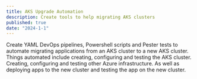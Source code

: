 ```yaml
---
title: AKS Upgrade Automation
description: Create tools to help migrating AKS clusters
published: true
date: "2024-1-1"
---
```


Create YAML DevOps pipelines, Powershell scripts and Pester tests to automate migrating applications from an AKS cluster to a new AKS cluster. 
Things automated include creating, configuring and testing the AKS cluster. 
Creating, configuring and testing other Azure infrastructure. 
As well as deploying apps to the new cluster and testing the app on the new cluster.